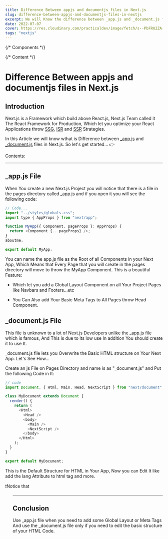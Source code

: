 ```yaml
---
title: Difference Between appjs and documentjs files in Next.js
slug: difference-between-appjs-and-documentjs-files-in-nextjs
excerpt: We will Know the difference between _app.js and _document.js files.
date: 2022-07-07
cover: https://res.cloudinary.com/practicaldev/image/fetch/s--PbFRU2ZA--/c_imagga_scale,f_auto,fl_progressive,h_420,q_auto,w_1000/https://dev-to-uploads.s3.amazonaws.com/uploads/articles/nvhkumoichbmbjzrl2gl.jpg
tags: "nextjs"
---
```


{/* Components */}

{/* Content */}

# Difference Between appjs and documentjs files in Next.js

## Introduction

Next.js is a Framework which build above React.js, Next.js Team called it The React Framework for Production, Which let you optimize your React Applications throw [SSG](https://nextjs.org/docs/basic-features/pages#static-generation-recommended), [ISR](https://nextjs.org/docs/basic-features/data-fetching/incremental-static-regeneration) and [SSR](https://nextjs.org/docs/basic-features/pages#server-side-rendering) Strategies.

In this Article we will know wthat is Difference between <A href="https://nextjs.org/docs/advanced-features/custom-app" >\_app.js</A> and <A href="https://nextjs.org/docs/advanced-features/custom-document" >\_document.js</A> files in Next.js.
So let's get started... 👉

Contents:

<TopicLink href="#introduction" topic="Conclusion" />
<TopicLink href="#_app.js" topic="App.js File" />
<TopicLink href="#_document.js" topic="Document.js File" />
<TopicLink href="#Conclusion.js" topic="Conclusion" />

---

## \_app.js File

When You create a new Next.js Project you will notice that there is a file in the pages directory called
\_app.js and if you open it you will see the following code:

```javascript
// Code...
import "../styles/globals.css";
import type { AppProps } from "next/app";

function MyApp({ Component, pageProps }: AppProps) {
  return <Component {...pageProps} />;
}
aboutme;

export default MyApp;
```

You can name the app.js file as the Root of all Components in your Next App, Which Means that Every Page that you will create in the pages directory will move to throw the MyApp Component.
This is a beautiful Feature:

- Which let you add a Global Layout Component on all Your Project Pages like Navbars and Footers...etc

- You Can Also add Your Basic Meta Tags to All Pages throw Head Component.

## \_document.js File

This file is unknown to a lot of Next.js Developers unlike the \_app.js file which is famous, And This is due to its low use In addition You should create it to use It.

\_document.js file lets you Overwrite the Basic HTML structure on Your Next App.
Let's See How...

Create an js File on Pages Directory and name is as "\_document.js" and Put the following Code in It:

```javascript
// code
import Document, { Html, Main, Head, NextScript } from "next/document";

class MyDocument extends Document {
  render() {
    return (
      <Html>
        <Head />
        <body>
          <Main />
          <NextScript />
        </body>
      </Html>
    );
  }
}

export default MyDocument;
```

This is the Default Structure for HTML in Your App, Now you can Edit It like add the lang Attribute to html tag and more.

<Note>
  <span class="text-xl font-semibold">❗️Notice that</span>
  <Ul
    items={[
      "_document.js lets you edit only html code structure which means that you can't add javascript events in it.",
      "Head Component in _document.js is Completely different from Head in _app.js file",
    ]}
    textColor={"text-black"}
    iconsColor={"bg-black"}
  />
</Note>

---

## Conclusion

Use \_app.js file when you need to add some Global Layout or Meta Tags And use the \_document.js file only if you need to edit the basic structure of your HTML Code.
